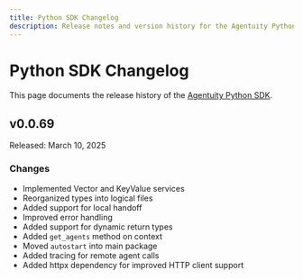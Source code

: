 ```yaml
---
title: Python SDK Changelog
description: Release notes and version history for the Agentuity Python SDK
---
```



# Python SDK Changelog

This page documents the release history of the [Agentuity Python SDK](https://github.com/agentuity/sdk-py).

## v0.0.69

<Callout type="info">
  Released: March 10, 2025
</Callout>

### Changes

- Implemented Vector and KeyValue services
- Reorganized types into logical files
- Added support for local handoff
- Improved error handling
- Added support for dynamic return types
- Added `get_agents` method on context
- Moved `autostart` into main package
- Added tracing for remote agent calls
- Added httpx dependency for improved HTTP client support
